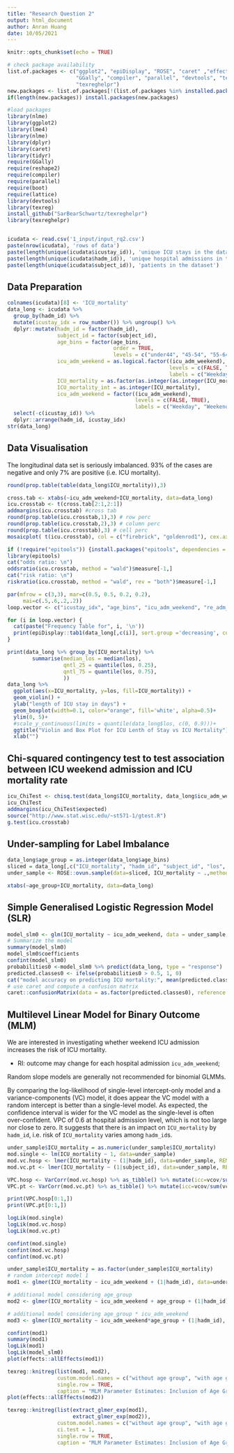 ```yaml
---
title: "Research Question 2"
output: html_document
author: Anran Huang
date: 10/05/2021
---
```


```r
knitr::opts_chunk$set(echo = TRUE)
```

```r
# check package availability
list.of.packages <- c("ggplot2", "epiDisplay", "ROSE", "caret" ,"effects", 
                      "GGally", "compiler", "parallel", "devtools", "texreg", 
                      "texreghelpr")
new.packages <- list.of.packages[!(list.of.packages %in% installed.packages()[,"Package"])]
if(length(new.packages)) install.packages(new.packages)

#load packages
library(nlme)
library(ggplot2)
library(lme4)
library(nlme)
library(dplyr)
library(caret)
library(tidyr)
require(GGally)
require(reshape2)
require(compiler)
require(parallel)
require(boot)
require(lattice)
library(devtools)
library(texreg)
install_github("SarBearSchwartz/texreghelpr")
library(texreghelpr)


icudata <- read.csv('1_input/input_rq2.csv')
paste(nrow(icudata), 'rows of data')
paste(length(unique(icudata$icustay_id)), 'unique ICU stays in the dataset')
paste(length(unique(icudata$hadm_id)), 'unique hospital admissions in the dataset')
paste(length(unique(icudata$subject_id)), 'patients in the dataset')
```

## Data Preparation

```r
colnames(icudata)[8] <- 'ICU_mortality'
data_long <- icudata %>% 
  group_by(hadm_id) %>% 
  mutate(icustay_idx = row_number()) %>% ungroup() %>%
  dplyr::mutate(hadm_id = factor(hadm_id),
                subject_id = factor(subject_id),
                age_bins = factor(age_bins, 
                                  order = TRUE, 
                                  levels = c("under44", "45-54", "55-64", "65-74", "over75")),
                icu_adm_weekend = as.logical.factor((icu_adm_weekend),
                                                    levels = c(FALSE, TRUE),
                                                    labels = c("Weekday", "Weekend")),
                ICU_mortality = as.factor(as.integer(as.integer(ICU_mortality)-1)),
                ICU_mortality_int = as.integer(ICU_mortality),
                icu_adm_weekend = factor((icu_adm_weekend),
                                         levels = c(FALSE, TRUE),
                                         labels = c("Weekday", "Weekend"))) %>%
  select(-c(icustay_id)) %>%
  dplyr::arrange(hadm_id, icustay_idx)
str(data_long)
```

## Data Visualisation

The longitudinal data set is seriously imbalanced. 93% of the cases are negative and only 7% are positive (i.e. ICU mortality).

```r
round(prop.table(table(data_long$ICU_mortality)),3)
```

```r
cross.tab <- xtabs(~icu_adm_weekend+ICU_mortality, data=data_long)
icu.crosstab <- t(cross.tab[2:1,2:1])
addmargins(icu.crosstab) #cross tab
round(prop.table(icu.crosstab,1),3) # row perc
round(prop.table(icu.crosstab,2),3) # column perc
round(prop.table(icu.crosstab),3) # cell perc
mosaicplot( t(icu.crosstab), col = c("firebrick", "goldenrod1"), cex.axis = 1, sub = "icu_adm_weekend", ylab = "Relative frequency", main = "")
```
```r
if (!require("epitools")) {install.packages("epitools", dependencies = TRUE, repos="http://cran.rstudio.com/")}
library(epitools)
cat("odds ratio: \n")
oddsratio(icu.crosstab, method = "wald")$measure[-1,]
cat("risk ratio: \n")
riskratio(icu.crosstab, method = "wald", rev = "both")$measure[-1,]
```
```r
par(mfrow = c(3,3), mar=c(0.5, 0.5, 0.2, 0.2),
     mai=c(.5,.6,.2,.2))
loop.vector <- c("icustay_idx", "age_bins", "icu_adm_weekend", "re_adm_in30d", "insurance", "admission_type")

for (i in loop.vector) {
  cat(paste("Frequency Table for", i, '\n'))
  print(epiDisplay::tab1(data_long[,c(i)], sort.group ='decreasing', cum.percent = FALSE, graph=TRUE, cex=0.8, bar.values='percent', main=paste("Bar Chart for",i)))
}

```

```r
print(data_long %>% group_by(ICU_mortality) %>% 
        summarise(median_los = median(los), 
                  qntl_25 = quantile(los, 0.25),
                  qntl_75 = quantile(los, 0.75),
                  ))
data_long %>%
  ggplot(aes(x=ICU_mortality, y=los, fill=ICU_mortality)) +
  geom_violin() + 
  ylab("length of ICU stay in days") +
  geom_boxplot(width=0.1, color="orange", fill='white', alpha=0.5)+ 
  ylim(0, 5)+
  #scale_y_continuous(limits = quantile(data_long$los, c(0, 0.9)))+
  ggtitle("Violin and Box Plot for ICU Lenth of Stay vs ICU Mortality") +
  xlab("")
```

## Chi-squared contingency test to test association between ICU weekend admission and ICU mortality rate

```r
icu_ChiTest <- chisq.test(data_long$ICU_mortality, data_long$icu_adm_weekend, correct = FALSE)
icu_ChiTest
addmargins(icu_ChiTest$expected)
source("http://www.stat.wisc.edu/~st571-1/gtest.R")
g.test(icu.crosstab)
```

## Under-sampling for Label Imbalance 

```r
data_long$age_group = as.integer(data_long$age_bins)
sliced = data_long[,c("ICU_mortality", "hadm_id", "subject_id", "los", "age_group", "icu_adm_weekend", "re_adm_in30d", "insurance", "admission_type")]
under_sample <- ROSE::ovun.sample(data=sliced, ICU_mortality ~ .,method = "under", N = 4323*2, seed = 1)$data
```

```r
xtabs(~age_group+ICU_mortality, data=data_long)
```

## Simple Generalised Logistic Regression Model (SLR)

```r
model_slm0 <- glm(ICU_mortality ~ icu_adm_weekend, data = under_sample, family = binomial)
# Summarize the model
summary(model_slm0)
model_slm0$coefficients
confint(model_slm0)
probabilities0 <-model_slm0 %>% predict(data_long, type = "response")
predicted.classes0 <- ifelse(probabilities0 > 0.5, 1, 0)
cat("model accuracy on predicting ICU mortality:", mean(predicted.classes0 == data_long$ICU_mortality))
# use caret and compute a confusion matrix
caret::confusionMatrix(data = as.factor(predicted.classes0), reference = data_long$ICU_mortality)
```

## Multilevel Linear Model for Binary Outcome (MLM)

We are interested in investigating whether weekend ICU admission increases the risk of ICU mortality. 

- RI: outcome may change for each hospital admission `icu_adm_weekend`;

Random slope models are generally not recommended for binomial GLMMs.

By comparing the log-likelihood of single-level intercept-only model and a variance-components (VC) model, it does appear the VC model with a random intercept is better than a single-level model. As expected, the confidence interval is wider for the VC model as the single-level is often over-confident. VPC of 0.6 at hospital admission level, which is not too large nor close to zero. It suggests that there is an impact on `ICU_mortality` by `hadm_id`, i.e. risk of `ICU_mortality` varies among `hadm_id`s.

```r
under_sample$ICU_mortality = as.numeric(under_sample$ICU_mortality)
mod.single <- lm(ICU_mortality ~ 1, data=under_sample)
mod.vc.hosp <- lmer(ICU_mortality ~ (1|hadm_id), data=under_sample, REML=FALSE)
mod.vc.pt <- lmer(ICU_mortality ~ (1|subject_id), data=under_sample, REML=FALSE)

VPC.hosp <- VarCorr(mod.vc.hosp) %>% as_tibble() %>% mutate(icc=vcov/sum(vcov)) %>% select(grp, icc)
VPC.pt <- VarCorr(mod.vc.pt) %>% as_tibble() %>% mutate(icc=vcov/sum(vcov)) %>% select(grp, icc)

print(VPC.hosp[0:1,])
print(VPC.pt[0:1,])

logLik(mod.single)
logLik(mod.vc.hosp)
logLik(mod.vc.pt)

confint(mod.single)
confint(mod.vc.hosp)
confint(mod.vc.pt)
```

```r
under_sample$ICU_mortality = as.factor(under_sample$ICU_mortality)
# random intercept model 1
mod1 <- glmer(ICU_mortality ~ icu_adm_weekend + (1|hadm_id), data=under_sample, family = binomial(link = "logit"))

# additional model considering age_group
mod2 <- glmer(ICU_mortality ~ icu_adm_weekend + age_group + (1|hadm_id), data=under_sample, family = binomial(link = "logit"))

# additional model considering age_group * icu_adm_weekend
mod3 <- glmer(ICU_mortality ~ icu_adm_weekend*age_group + (1|hadm_id), data=under_sample, family = binomial(link = "logit"))
```

```r
confint(mod1)
summary(mod1)
logLik(mod1)
logLik(model_slm0)
plot(effects::allEffects(mod1))
```
```r
texreg::knitreg(list(mod1, mod2),
                custom.model.names = c("without age group", "with age group"),
                single.row = TRUE,
                caption = "MLM Parameter Estimates: Inclusion of Age Group at Hospital Admission (SE and p-values)")
plot(effects::allEffects(mod2))
```
```r
texreg::knitreg(list(extract_glmer_exp(mod1), 
                     extract_glmer_exp(mod2)),
                custom.model.names = c("without age group", "with age group"),
                ci.test = 1,
                single.row = TRUE,
                caption = "MLM Parameter Estimates: Inclusion of Age Group at Hospital Admission (95% CI's)")
```
